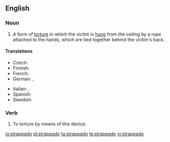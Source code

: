 ==English==
{{wikipedia}}

===Noun===
{{en-noun|strappados|pl2=strappadoes|-}}

# A form of [[torture]] in which the victim is [[hung]] from the ceiling by a rope attached to the hands, which are tied together behind the victim's back.

====Translations====
{{trans-top|form of torture}}
* Czech: {{t-|cs|estrapáda}}
* Finnish: {{t-|fi|strappado}}
* French: {{t+|fr|estrapade|f}}
* German: {{t-|de|Strappado}}, {{t+|de|Pendel}}
{{trans-mid}}
* Italian: {{t-|it|strappata|f}}, {{t-|it|tratti di fune}}
* Spanish: {{t+|es|garrucha|f}}
* Swedish: {{t-|sv|strappado}}
{{trans-bottom}}

===Verb===
{{en-verb}}

# {{context|transitive|lang=en}} To torture by means of this device.

[[io:strappado]]
[[pl:strappado]]
[[ta:strappado]]
[[te:strappado]]
[[vi:strappado]]